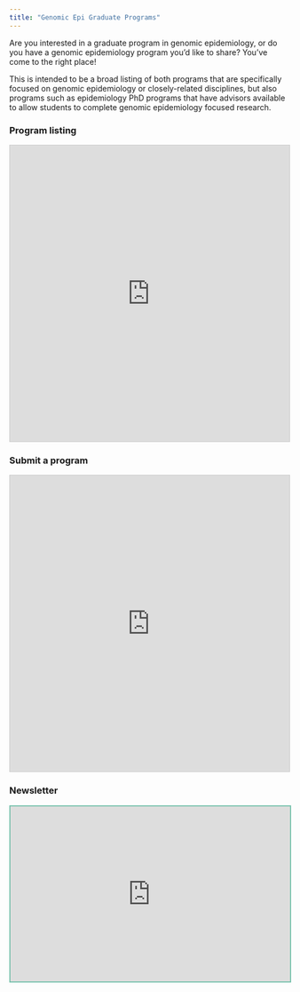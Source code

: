 ```yaml
---
title: "Genomic Epi Graduate Programs"
---
```


Are you interested in a graduate program in genomic epidemiology, or do you have a genomic epidemiology program you'd like to share? You've come to the right place!

This is intended to be a broad listing of both programs that are specifically focused on genomic epidemiology or closely-related disciplines, but also programs such as epidemiology PhD programs that have advisors available to allow students to complete genomic epidemiology focused research.

### Program listing

```{=html}
<iframe class="airtable-embed" src="https://airtable.com/embed/appiZK1wyNNfgMDKq/shrHlSloHHcPIWcT7?backgroundColor=teal&viewControls=on" frameborder="0" onmousewheel="" width="100%" height="533" style="background: transparent; border: 1px solid #ccc;"></iframe>
```
### Submit a program

```{=html}
<iframe class="airtable-embed" src="https://airtable.com/embed/appiZK1wyNNfgMDKq/paggR1Y35CdiBYo2N/form" frameborder="0" onmousewheel="" width="100%" height="533" style="background: transparent; border: 1px solid #ccc;"></iframe>
```
### Newsletter

```{=html}
<iframe src="https://genomicepi.substack.com/embed" width="100%" height="315" style="border:2px solid #78c2ad; background:#f3969a;" frameborder="0" scrolling="no"></iframe>
```
